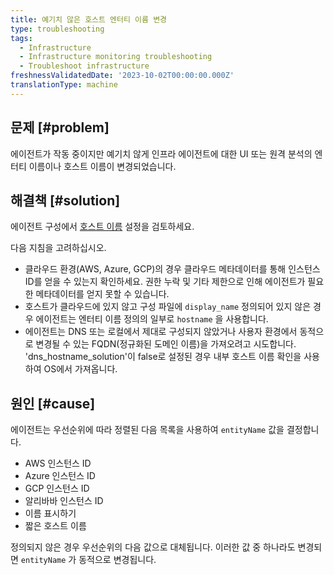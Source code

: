 ```yaml
---
title: 예기치 않은 호스트 엔터티 이름 변경
type: troubleshooting
tags:
  - Infrastructure
  - Infrastructure monitoring troubleshooting
  - Troubleshoot infrastructure
freshnessValidatedDate: '2023-10-02T00:00:00.000Z'
translationType: machine
---
```


## 문제 [#problem]

에이전트가 작동 중이지만 예기치 않게 인프라 에이전트에 대한 UI 또는 원격 분석의 엔터티 이름이나 호스트 이름이 변경되었습니다.

## 해결책 [#solution]

에이전트 구성에서 [호스트 이름](/docs/infrastructure/install-infrastructure-agent/configuration/infrastructure-agent-configuration-settings/#hostname-variables) 설정을 검토하세요.

다음 지침을 고려하십시오.

* 클라우드 환경(AWS, Azure, GCP)의 경우 클라우드 메타데이터를 통해 인스턴스 ID를 얻을 수 있는지 확인하세요. 권한 누락 및 기타 제한으로 인해 에이전트가 필요한 메타데이터를 얻지 못할 수 있습니다.
* 호스트가 클라우드에 있지 않고 구성 파일에 `display_name` 정의되어 있지 않은 경우 에이전트는 엔터티 이름 정의의 일부로 `hostname` 을 사용합니다.
* 에이전트는 DNS 또는 로컬에서 제대로 구성되지 않았거나 사용자 환경에서 동적으로 변경될 수 있는 FQDN(정규화된 도메인 이름)을 가져오려고 시도합니다. &apos;dns\_hostname\_solution&apos;이 false로 설정된 경우 내부 호스트 이름 확인을 사용하여 OS에서 가져옵니다.

## 원인 [#cause]

에이전트는 우선순위에 따라 정렬된 다음 목록을 사용하여 `entityName` 값을 결정합니다.

* AWS 인스턴스 ID
* Azure 인스턴스 ID
* GCP 인스턴스 ID
* 알리바바 인스턴스 ID
* 이름 표시하기
* 짧은 호스트 이름

정의되지 않은 경우 우선순위의 다음 값으로 대체됩니다. 이러한 값 중 하나라도 변경되면 `entityName` 가 동적으로 변경됩니다.